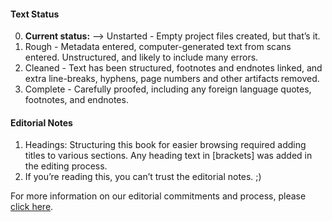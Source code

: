#### Text Status {-}

0. **Current status:** --> Unstarted - Empty project files created, but that's it.
1. Rough - Metadata entered, computer-generated text from scans entered. Unstructured, and likely to include many errors.
2. Cleaned - Text has been structured, footnotes and endnotes linked, and extra line-breaks, hyphens, page numbers and other artifacts removed.
3. Complete - Carefully proofed, including any foreign language quotes, footnotes, and endnotes. 

#### Editorial Notes {-}

1. Headings: Structuring this book for easier browsing required adding titles to various sections. Any heading text in [brackets] was added in the editing process. 
2. If you're reading this, you can't trust the editorial notes. ;)

For more information on our editorial commitments and process, please [click here](https://classics.warhornmedia.com/editorial).